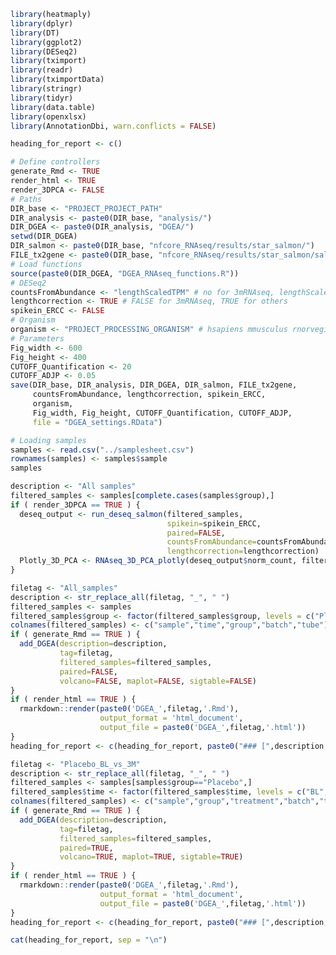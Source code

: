 ```r
library(heatmaply)
library(dplyr)
library(DT)
library(ggplot2)
library(DESeq2)
library(tximport)
library(readr)
library(tximportData)
library(stringr)
library(tidyr)
library(data.table)
library(openxlsx)
library(AnnotationDbi, warn.conflicts = FALSE)

heading_for_report <- c()
```

```r
# Define controllers
generate_Rmd <- TRUE
render_html <- TRUE
render_3DPCA <- FALSE
# Paths
DIR_base <- "PROJECT_PROJECT_PATH"
DIR_analysis <- paste0(DIR_base, "analysis/")
DIR_DGEA <- paste0(DIR_analysis, "DGEA/")
setwd(DIR_DGEA)
DIR_salmon <- paste0(DIR_base, "nfcore_RNAseq/results/star_salmon/")
FILE_tx2gene <- paste0(DIR_base, "nfcore_RNAseq/results/star_salmon/salmon_tx2gene.tsv")
# Load functions
source(paste0(DIR_DGEA, "DGEA_RNAseq_functions.R"))
# DESeq2
countsFromAbundance <- "lengthScaledTPM" # no for 3mRNAseq, lengthScaledTPM for others
lengthcorrection <- TRUE # FALSE for 3mRNAseq, TRUE for others
spikein_ERCC <- FALSE
# Organism
organism <- "PROJECT_PROCESSING_ORGANISM" # hsapiens mmusculus rnorvegicus sscrofa
# Parameters
Fig_width <- 600
Fig_height <- 400
CUTOFF_Quantification <- 20
CUTOFF_ADJP <- 0.05
save(DIR_base, DIR_analysis, DIR_DGEA, DIR_salmon, FILE_tx2gene, 
     countsFromAbundance, lengthcorrection, spikein_ERCC,
     organism, 
     Fig_width, Fig_height, CUTOFF_Quantification, CUTOFF_ADJP,
     file = "DGEA_settings.RData")
```

```r
# Loading samples
samples <- read.csv("../samplesheet.csv")
rownames(samples) <- samples$sample
samples
```

```r
description <- "All samples"
filtered_samples <- samples[complete.cases(samples$group),]
if ( render_3DPCA == TRUE ) {
  deseq_output <- run_deseq_salmon(filtered_samples, 
                                   spikein=spikein_ERCC, 
                                   paired=FALSE,
                                   countsFromAbundance=countsFromAbundance,
                                   lengthcorrection=lengthcorrection)
  Plotly_3D_PCA <- RNAseq_3D_PCA_plotly(deseq_output$norm_count, filtered_samples)
}
```


```r
filetag <- "All_samples"
description <- str_replace_all(filetag, "_", " ")
filtered_samples <- samples
filtered_samples$group <- factor(filtered_samples$group, levels = c("Placebo","Treatment"))
colnames(filtered_samples) <- c("sample","time","group","batch","tube")
if ( generate_Rmd == TRUE ) {
  add_DGEA(description=description, 
           tag=filetag, 
           filtered_samples=filtered_samples, 
           paired=FALSE,
           volcano=FALSE, maplot=FALSE, sigtable=FALSE)
}
if ( render_html == TRUE ) {
  rmarkdown::render(paste0('DGEA_',filetag,'.Rmd'), 
                    output_format = 'html_document',
                    output_file = paste0('DGEA_',filetag,'.html'))
}
heading_for_report <- c(heading_for_report, paste0("### [",description,"](DGEA/DGEA_",filetag,".html)"))
```

```r
filetag <- "Placebo_BL_vs_3M"
description <- str_replace_all(filetag, "_", " ")
filtered_samples <- samples[samples$group=="Placebo",]
filtered_samples$time <- factor(filtered_samples$time, levels = c("BL","3M"))
colnames(filtered_samples) <- c("sample","group","treatment","batch","tube")
if ( generate_Rmd == TRUE ) {
  add_DGEA(description=description, 
           tag=filetag, 
           filtered_samples=filtered_samples, 
           paired=TRUE,
           volcano=TRUE, maplot=TRUE, sigtable=TRUE)
}
if ( render_html == TRUE ) {
  rmarkdown::render(paste0('DGEA_',filetag,'.Rmd'), 
                    output_format = 'html_document',
                    output_file = paste0('DGEA_',filetag,'.html'))
}
heading_for_report <- c(heading_for_report, paste0("### [",description,"](DGEA/DGEA_",filetag,".html)"))
```


```r
cat(heading_for_report, sep = "\n")
```